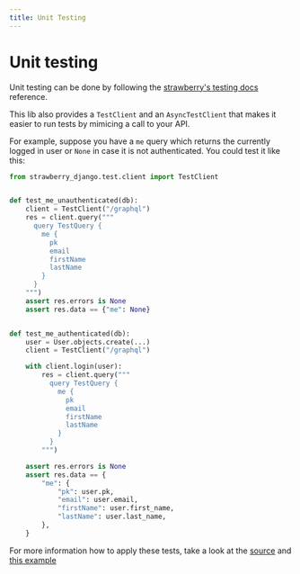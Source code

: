 ```yaml
---
title: Unit Testing
---
```


# Unit testing

Unit testing can be done by following the
[strawberry's testing docs](https://strawberry.rocks/docs/operations/testing) reference.

This lib also provides a `TestClient` and an `AsyncTestClient` that makes it easier
to run tests by mimicing a call to your API.

For example, suppose you have a `me` query which returns the currently logged in
user or `None` in case it is not authenticated. You could test it like this:

```python
from strawberry_django.test.client import TestClient


def test_me_unauthenticated(db):
    client = TestClient("/graphql")
    res = client.query("""
      query TestQuery {
        me {
          pk
          email
          firstName
          lastName
        }
      }
    """)
    assert res.errors is None
    assert res.data == {"me": None}


def test_me_authenticated(db):
    user = User.objects.create(...)
    client = TestClient("/graphql")

    with client.login(user):
        res = client.query("""
          query TestQuery {
            me {
              pk
              email
              firstName
              lastName
            }
          }
        """)

    assert res.errors is None
    assert res.data == {
        "me": {
            "pk": user.pk,
            "email": user.email,
            "firstName": user.first_name,
            "lastName": user.last_name,
        },
    }
```

For more information how to apply these tests, take a look at the [source](https://github.com/strawberry-graphql/strawberry-django/blob/main/strawberry_django/test/client.py) and [this example](https://github.com/strawberry-graphql/strawberry-django/blob/main/tests/test_permissions.py#L49)